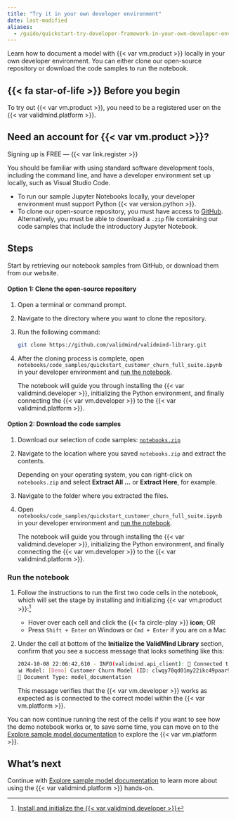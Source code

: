 ```yaml
---
title: "Try it in your own developer environment"
date: last-modified
aliases:
  - /guide/quickstart-try-developer-framework-in-your-own-developer-environment.html
---
```


Learn how to document a model with {{< var vm.product >}} locally in your own developer environment. You can either clone our open-source repository or download the code samples to run the notebook.

::: {.attn}

## {{< fa star-of-life >}} Before you begin

To try out {{< var vm.product >}}, you need to be a registered user on the {{< var validmind.platform >}}.

::: {.callout}
## Need an account for {{< var vm.product >}}?
Signing up is FREE — {{< var link.register >}} 
:::

You should be familiar with using standard software development tools, including the command line, and have a developer environment set up locally, such as Visual Studio Code. 

- To run our sample Jupyter Notebooks locally, your developer environment must support Python {{< var version.python >}}.
- To clone our open-source repository, you must have access to [GitHub](https://github.com/). Alternatively, you must be able to download a `.zip` file containing our code samples that include the introductory Jupyter Notebook.

:::

## Steps

Start by retrieving our notebook samples from GitHub, or download them from our website.

#### Option 1: Clone the open-source repository

1. Open a terminal or command prompt.

2. Navigate to the directory where you want to clone the repository.

3. Run the following command: 

   ```bash
   git clone https://github.com/validmind/validmind-library.git
   ```

4. After the cloning process is complete, open `notebooks/code_samples/quickstart_customer_churn_full_suite.ipynb` in your developer environment and [run the notebook](#run-the-notebook).

   The notebook will guide you through installing the {{< var validmind.developer >}}, initializing the Python environment, and finally connecting the {{< var vm.developer >}} to the {{< var validmind.platform >}}.

#### Option 2: Download the code samples 

1. Download our selection of code samples: [`notebooks.zip`](/notebooks.zip)

2. Navigate to the location where you saved `notebooks.zip` and extract the contents.

   Depending on your operating system, you can right-click on `notebooks.zip` and select **Extract All ...** or **Extract Here**, for example.

3. Navigate to the folder where you extracted the files.

4. Open `notebooks/code_samples/quickstart_customer_churn_full_suite.ipynb` in your developer environment and [run the notebook](#run-the-notebook).

   The notebook will guide you through installing the {{< var validmind.developer >}}, initializing the Python environment, and finally connecting the {{< var vm.developer >}} to the {{< var validmind.platform >}}.

### Run the notebook

1. Follow the instructions to run the first two code cells in the notebook, which will set the stage by installing and initializing {{< var vm.product >}}:[^1]

   - Hover over each cell and click the {{< fa circle-play >}} **icon**; OR
   - Press `Shift + Enter` on Windows or `Cmd + Enter` if you are on a Mac

   
2. Under the cell at bottom of the **Initialize the ValidMind Library** section, confirm that you see a success message that looks something like this:
   
    ```bash
    2024-10-08 22:06:42,610 - INFO(validmind.api_client): 🎉 Connected to {{< var vm.product >}}!
    📊 Model: [Demo] Customer Churn Model (ID: clwqy70qd01my22ikc49paar9)
    📁 Document Type: model_documentation
    ```
   
    This message verifies that the {{< var vm.developer >}} works as expected as is connected to the correct model within the {{< var vm.platform >}}. 

You can now continue running the rest of the cells if you want to see how the demo notebook works or, to save some time, you can move on to the [Explore sample model documentation](/get-started/platform/explore-sample-model-documentation.qmd) to explore the {{< var vm.platform >}}. 

## What's next

Continue with [Explore sample model documentation](/get-started/platform/explore-sample-model-documentation.qmd) to learn more about using the {{< var validmind.platform >}} hands-on.


<!-- FOOTNOTES -->

[^1]: [Install and initialize the {{< var validmind.developer >}}](/developer/model-documentation/install-and-initialize-validmind-library.qmd)

